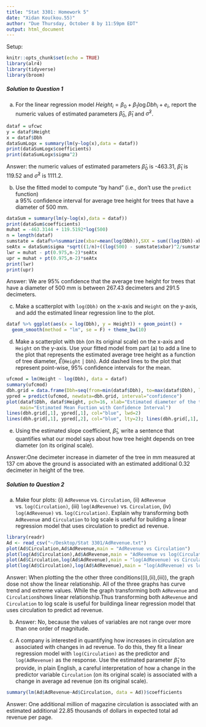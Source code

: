```yaml
---
title: "Stat 3301: Homework 5"
date: "Xidan Kou(kou.55)"
author: "Due Thursday, October 8 by 11:59pm EDT"
output: html_document
---
```

Setup:
```r
knitr::opts_chunk$set(echo = TRUE)
library(alr4)
library(tidyverse)
library(broom)
```

##### Solution to Question 1

(a) For the linear regression model $Height_i = \beta_0 + \beta_1 \log Dbh_i + e_i$, report
the numeric values of estimated parameters $\hat{\beta}_0$, $\hat{\beta}_1$ and $\hat{\sigma}^2$.

```r
dataf = ufcwc
y = dataf$Height
x = dataf$Dbh
dataSumLogx = summary(lm(y~log(x),data = dataf))
print(dataSumLogx$coefficients)
print(dataSumLogx$sigma^2)
```

Answer: the numeric values of estimated parameters $\hat{\beta}_0$ is -463.31, $\hat{\beta}_1$ is 119.52 and $\hat{\sigma}^2$ is 1111.2.

(b) Use the fitted model to compute "by hand" (i.e., don't use the `predict` function)  
a 95\% confidence interval for average tree height for trees that have a diameter of 500 mm.
```r
dataSum = summary(lm(y~log(x),data = dataf))
print(dataSum$coefficients)
muhat = -463.3144 + 119.5192*log(500)
n = length(dataf)
sumstate = dataf%>%summarize(xbar=mean(log(Dbh)),SXX = sum((log(Dbh)-xbar)^2))%>%as.data.frame()
seAtx = dataSum$sigma *sqrt((1/n)+((log(500) - sumstate$xbar)^2/sumstate$SXX))
lwr = muhat - pt(0.975,n-2)*seAtx
upr = muhat + pt(0.975,n-2)*seAtx
print(lwr)
print(upr)
```

Answer: We are 95% confidence that the average tree height for trees that have a diameter of 500 mm is between 267.43 decimeters and 291.5 decimeters.

(c) Make a scatterplot with `log(Dbh)` on the x-axis and `Height` on the y-axis, and add
the estimated linear regression line to the plot.
```r
dataf %>% ggplot(aes(x = log(Dbh), y = Height)) + geom_point() + 
  geom_smooth(method = "lm", se = F) + theme_bw(10)
```
(d) Make a scatterplot with `Dbh` (on its original scale) on the x-axis and `Height` on 
the y-axis. Use your fitted model from part (a) to add a line to the plot that represents the
estimated average tree height as a function of tree diameter, $\hat{E}(\mathtt{Height} \mid 
\mathtt{Dbh})$. Add dashed lines to the plot that represent point-wise, 95\% confidence
intervals for the mean.

```r
ufcmod = lm(Height ~ log(Dbh), data = dataf)
summary(ufcmod)
dbh.grid = data.frame(Dbh=seq(from=min(dataf$Dbh), to=max(dataf$Dbh), length.out=100)) 
ypred = predict(ufcmod, newdata=dbh.grid, interval="confidence")
plot(dataf$Dbh, dataf$Height, pch=16, xlab="Estimated diameter of the tree(mm)", ylab="Height",
     main="Estimated Mean Fuction with Confidence Interval") 
lines(dbh.grid[,1], ypred[,1], col="blue", lwd=2)
lines(dbh.grid[,1], ypred[,2], col="blue", lty=2); lines(dbh.grid[,1], ypred[,3], col="blue", lty=2)

```

(e) Using the estimated slope coefficient, $\hat{\beta}_1$, write a sentence that quantifies
what our model says about how tree height depends on tree diameter (on its original scale).

Answer:One decimeter increase in diameter of the tree in mm measured at 137 cm above the ground is associated with an estimated additional 0.32 decimeter in height of the tree. 

##### Solution to Question 2

(a) Make four plots: (i) `AdRevenue` vs. `Circulation`, (ii) `AdRevenue` vs. `log(Circulation)`, (iii) `log(AdRevenue)` vs. `Circulation`, (iv) `log(AdRevenue)` vs. `log(Circulation)`.
Explain why transforming both `AdRevenue` and `Circulation` to log scale is useful for building
a linear regression model that uses circulation to predict ad revenue.
```r
library(readr)
Ad <- read_csv("~/Desktop/Stat 3301/AdRevenue.txt")
plot(Ad$Circulation,Ad$AdRevenue,main = "AdRevenue vs Circulation")
plot(log(Ad$Circulation),Ad$AdRevenue,main = "AdRevenue vs log(Circulation)")
plot(Ad$Circulation,log(Ad$AdRevenue),main = "log(AdRevenue) vs Circulation")
plot(log(Ad$Circulation),log(Ad$AdRevenue),main = "log(AdRevenue) vs log(Circulation)")

```

Answer: When plotting the the other three conditions((i),(ii),(iii)), the graph dose not show the linear relationship. All of the three graphs has curve trend and extreme values. While the graph transforming both `AdRevenue` and `Circulation`shows linear relationship.Thus transforming both `AdRevenue` and `Circulation` to log scale is useful for buildinga linear regression model that uses circulation to predict ad revenue.

(b)
Answer: No, because the values of variables are not range over more than one order of magnitude.

(c) A company is interested in quantifying how increases in circulation are associated with changes
in ad revenue. To do this, they fit a linear regression model with `log(Circulation)` as the
predictor and `log(AdRevenue)` as the response. Use the estimated parameter $\widehat{\beta}_1$ 
to provide, in plain English, a careful interpretation of how a change in the predictor 
variable `Circulation` (on its original scale) is associated with a change in average ad 
revenue (on its original scale).
```r
summary(lm(Ad$AdRevenue~Ad$Circulation, data = Ad))$coefficients
```
Answer: One additional million of magazine circulation is associated with an estimated additional 22.85 thousands of dollars in expected total ad revenue per page. 
